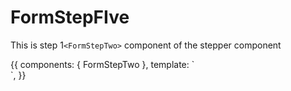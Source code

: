 <!-- FormStepFIve.stories.mdx -->



<Meta
  title="Components/Form Steppers/Form Steps/FormStepTwo"
  component={FormStepTwo}
  decorators={[withKnobs]}
/>

# FormStepFIve

This is step 1`<FormStepTwo>` component of the stepper component

<Props of={FormStepTwo} />

<Canvas>
  <Story
    name="Primary"
    height="400px"
  >
    {{
      components: { FormStepTwo },
      template: `<div> <FormStepTwo /> </div>`,
    }}
  </Story>
</Canvas>
